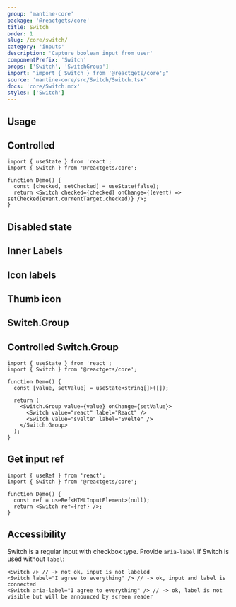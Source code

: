 ```yaml
---
group: 'mantine-core'
package: '@reactgets/core'
title: Switch
order: 1
slug: /core/switch/
category: 'inputs'
description: 'Capture boolean input from user'
componentPrefix: 'Switch'
props: ['Switch', 'SwitchGroup']
import: "import { Switch } from '@reactgets/core';"
source: 'mantine-core/src/Switch/Switch.tsx'
docs: 'core/Switch.mdx'
styles: ['Switch']
---
```



## Usage

<Demo data={SwitchDemos.configurator} />

## Controlled

```tsx
import { useState } from 'react';
import { Switch } from '@reactgets/core';

function Demo() {
  const [checked, setChecked] = useState(false);
  return <Switch checked={checked} onChange={(event) => setChecked(event.currentTarget.checked)} />;
}
```

## Disabled state

<Demo data={SwitchDemos.disabled} />

## Inner Labels

<Demo data={SwitchDemos.labels} />

## Icon labels

<Demo data={SwitchDemos.iconLabels} />

## Thumb icon

<Demo data={SwitchDemos.thumbIcon} />

## Switch.Group

<Demo data={SwitchDemos.groupConfigurator} />

## Controlled Switch.Group

```tsx
import { useState } from 'react';
import { Switch } from '@reactgets/core';

function Demo() {
  const [value, setValue] = useState<string[]>([]);

  return (
    <Switch.Group value={value} onChange={setValue}>
      <Switch value="react" label="React" />
      <Switch value="svelte" label="Svelte" />
    </Switch.Group>
  );
}
```

## Get input ref

```tsx
import { useRef } from 'react';
import { Switch } from '@reactgets/core';

function Demo() {
  const ref = useRef<HTMLInputElement>(null);
  return <Switch ref={ref} />;
}
```

## Accessibility

Switch is a regular input with checkbox type. Provide `aria-label` if Switch is used without `label`:

```tsx
<Switch /> // -> not ok, input is not labeled
<Switch label="I agree to everything" /> // -> ok, input and label is connected
<Switch aria-label="I agree to everything" /> // -> ok, label is not visible but will be announced by screen reader
```
